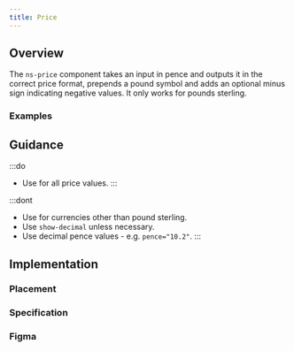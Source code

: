 ```yaml
---
title: Price
---
```





## Overview

<CompDetails name={componentName} />

The `ns-price` component takes an input in pence and outputs it in the correct price format, prepends a pound symbol and adds an optional minus sign indicating negative values. It only works for pounds sterling.

### Examples

<Tabs>
  <TabItem label="Standard">
    <ExampleViewer type="standard" />
  </TabItem>
  <TabItem label="Negative">
    <ExampleViewer type="standard-negative" />
  </TabItem>
  <TabItem label="Decimal">
    <ExampleViewer type="standard-decimal" />
  </TabItem>
</Tabs>

## Guidance

:::do
- Use for all price values.
:::

:::dont
- Use for currencies other than pound sterling.
- Use `show-decimal` unless necessary.
- Use decimal pence values - e.g. `pence="10.2"`.
:::

## Implementation

### Placement

<Placement name={componentName} />

### Specification

<Specification name={componentName} />

### Figma

<Figma name={componentName} />